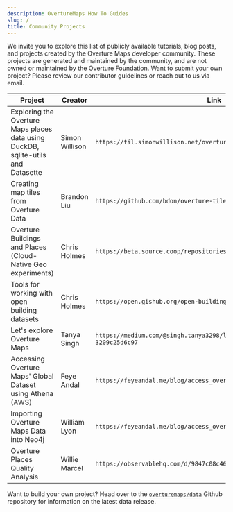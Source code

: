 ```yaml
---
description: OvertureMaps How To Guides
slug: /
title: Community Projects
---
```


We invite you to explore this list of publicly available tutorials, blog posts, and projects created by the Overture Maps developer community. These projects are generated and maintained by the community, and are not owned or maintained by the Overture Foundation. Want to submit your own project? Please review our contributor guidelines or reach out to us via email. 


| Project | Creator | Link |
| ---------- | -------- | -------- |
| Exploring the Overture Maps places data using DuckDB, sqlite-utils and Datasette | Simon Willison | `https://til.simonwillison.net/overture-maps/overture-maps-parquet` |
| Creating map tiles from Overture Data | Brandon Liu | `https://github.com/bdon/overture-tiles` |
| Overture Buildings and Places (Cloud-Native Geo experiments) | Chris Holmes | `https://beta.source.coop/repositories/cholmes/overture/description/` |
| Tools for working with open building datasets | Chris Holmes | `https://open.gishub.org/open-buildings/` |
| Let's explore Overture Maps | Tanya Singh | `https://medium.com/@singh.tanya3298/lets-explore-overture-maps-3209c25d6c97` |
| Accessing Overture Maps' Global Dataset using Athena (AWS) | Feye Andal | `https://feyeandal.me/blog/access_overture_data_using_athena` |
| Importing Overture Maps Data into Neo4j | William Lyon | `https://feyeandal.me/blog/access_overture_data_using_athena` |
| Overture Places Quality Analysis | Willie Marcel | `https://observablehq.com/d/9847c08c46f56ed6` |



Want to build your own project? Head over to the [`overturemaps/data`](https://github.com/OvertureMaps/data) Github repository for information on the latest data release.
